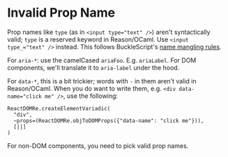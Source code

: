 
# Invalid Prop Name

Prop names like `type` (as in `<input type="text" />`) aren't syntactically valid; `type` is a reserved keyword in Reason/OCaml. Use `<input type_="text" />` instead. This follows BuckleScript's [name mangling rules](https://bucklescript.github.io/docs/en/object.html#invalid-field-names).

For `aria-*`: use the camelCased `ariaFoo`. E.g. `ariaLabel`. For DOM components, we'll translate it to `aria-label` under the hood.

For `data-*`, this is a bit trickier; words with `-` in them aren't valid in Reason/OCaml. When you do want to write them, e.g. `<div data-name="click me" />`, use the following:

```reason
ReactDOMRe.createElementVariadic(
  "div",
  ~props=(ReactDOMRe.objToDOMProps({"data-name": "click me"})),
  [||]
)
```

For non-DOM components, you need to pick valid prop names.
